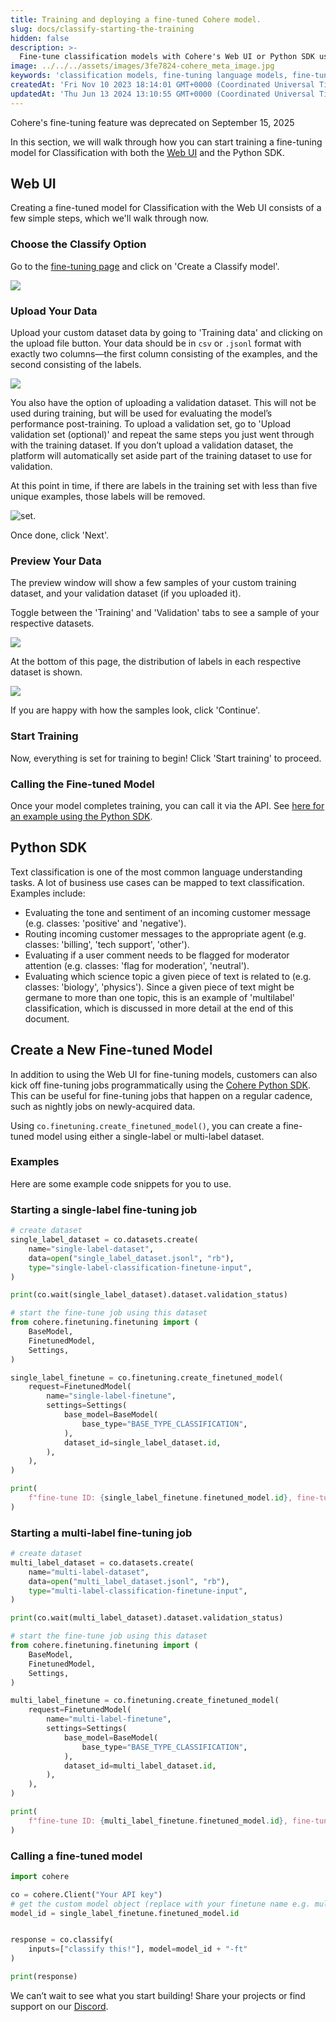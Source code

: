 ```yaml
---
title: Training and deploying a fine-tuned Cohere model.
slug: docs/classify-starting-the-training
hidden: false
description: >-
  Fine-tune classification models with Cohere's Web UI or Python SDK using custom datasets. (V1)
image: ../../../assets/images/3fe7824-cohere_meta_image.jpg
keywords: 'classification models, fine-tuning language models, fine-tuning'
createdAt: 'Fri Nov 10 2023 18:14:01 GMT+0000 (Coordinated Universal Time)'
updatedAt: 'Thu Jun 13 2024 13:10:55 GMT+0000 (Coordinated Universal Time)'
---
```

<Error>
Cohere's fine-tuning feature was deprecated on September 15, 2025
</Error>

In this section, we will walk through how you can start training a fine-tuning model for Classification with both the [Web UI](/docs/fine-tuning-with-the-web-ui) and the Python SDK.

## Web UI

Creating a fine-tuned model for Classification with the Web UI consists of a few simple steps, which we'll walk through now.

### Choose the Classify Option

Go to the [fine-tuning page](https://dashboard.cohere.com/fine-tuning) and click on 'Create a Classify model'.

<img src='../../../assets/images/465773a-image.png' />


### Upload Your Data

Upload your custom dataset data by going to 'Training data' and clicking on the upload file button. Your data should be in `csv` or `.jsonl` format with exactly two columns—the first column consisting of the examples, and the second consisting of the labels. 

<img src='../../../assets/images/3644b70-image.png' />


You also have the option of uploading a validation dataset. This will not be used during training, but will be used for evaluating the model’s performance post-training. To upload a validation set, go to 'Upload validation set (optional)' and repeat the same steps you just went through with the training dataset. If you don’t upload a validation dataset, the platform will automatically set aside part of the training dataset to use for validation.

At this point in time, if there are labels in the training set with less than five unique examples, those labels will be removed.

<Frame caption="The 'Area' label had fewer than five examples, so it has been removed from the training set.">
<img src='../../../assets/images/203633d-image.png' alt='set.' />
</Frame>

Once done, click 'Next'.

### Preview Your Data

The preview window will show a few samples of your custom training dataset, and your validation dataset (if you uploaded it).

Toggle between the 'Training' and 'Validation' tabs to see a sample of your respective datasets. 

<img src='../../../assets/images/cb0e840-image.png' />


At the bottom of this page, the distribution of labels in each respective dataset is shown.

<img src='../../../assets/images/bebb097-image.png' />


If you are happy with how the samples look, click 'Continue'.

### Start Training

Now, everything is set for training to begin! Click 'Start training' to proceed.

### Calling the Fine-tuned Model

Once your model completes training, you can call it via the API. See [here for an example using the Python SDK](#calling-a-fine-tuned-model).

## Python SDK

Text classification is one of the most common language understanding tasks. A lot of business use cases can be mapped to text classification. Examples include:

- Evaluating the tone and sentiment of an incoming customer message (e.g. classes: 'positive' and 'negative').
- Routing incoming customer messages to the appropriate agent (e.g. classes: 'billing', 'tech support', 'other').
- Evaluating if a user comment needs to be flagged for moderator attention (e.g. classes: 'flag for moderation', 'neutral').
- Evaluating which science topic a given piece of text is related to (e.g. classes: 'biology', 'physics'). Since a given piece of text might be germane to more than one topic, this is an example of 'multilabel' classification, which is discussed in more detail at the end of this document.

## Create a New Fine-tuned Model

In addition to using the Web UI for fine-tuning models, customers can also kick off fine-tuning jobs programmatically using the [Cohere Python SDK](https://pypi.org/project/cohere/). This can be useful for fine-tuning jobs that happen on a regular cadence, such as nightly jobs on newly-acquired data.

Using `co.finetuning.create_finetuned_model()`, you can create a fine-tuned model using either a single-label or multi-label dataset.

### Examples

Here are some example code snippets for you to use.

### Starting a single-label fine-tuning job

```python PYTHON
# create dataset
single_label_dataset = co.datasets.create(
    name="single-label-dataset",
    data=open("single_label_dataset.jsonl", "rb"),
    type="single-label-classification-finetune-input",
)

print(co.wait(single_label_dataset).dataset.validation_status)

# start the fine-tune job using this dataset
from cohere.finetuning.finetuning import (
    BaseModel,
    FinetunedModel,
    Settings,
)

single_label_finetune = co.finetuning.create_finetuned_model(
    request=FinetunedModel(
        name="single-label-finetune",
        settings=Settings(
            base_model=BaseModel(
                base_type="BASE_TYPE_CLASSIFICATION",
            ),
            dataset_id=single_label_dataset.id,
        ),
    ),
)

print(
    f"fine-tune ID: {single_label_finetune.finetuned_model.id}, fine-tune status: {single_label_finetune.finetuned_model.status}"
)
```

### Starting a multi-label fine-tuning job

```python PYTHON
# create dataset
multi_label_dataset = co.datasets.create(
    name="multi-label-dataset",
    data=open("multi_label_dataset.jsonl", "rb"),
    type="multi-label-classification-finetune-input",
)

print(co.wait(multi_label_dataset).dataset.validation_status)

# start the fine-tune job using this dataset
from cohere.finetuning.finetuning import (
    BaseModel,
    FinetunedModel,
    Settings,
)

multi_label_finetune = co.finetuning.create_finetuned_model(
    request=FinetunedModel(
        name="multi-label-finetune",
        settings=Settings(
            base_model=BaseModel(
                base_type="BASE_TYPE_CLASSIFICATION",
            ),
            dataset_id=multi_label_dataset.id,
        ),
    ),
)

print(
    f"fine-tune ID: {multi_label_finetune.finetuned_model.id}, fine-tune status: {multi_label_finetune.finetuned_model.status}"
)
```

### Calling a fine-tuned model

```python PYTHON
import cohere

co = cohere.Client("Your API key")
# get the custom model object (replace with your finetune name e.g. multi_label_finetune)
model_id = single_label_finetune.finetuned_model.id


response = co.classify(
    inputs=["classify this!"], model=model_id + "-ft"
)

print(response)
```

We can’t wait to see what you start building! Share your projects or find support on our [Discord](https://discord.com/invite/co-mmunity).
